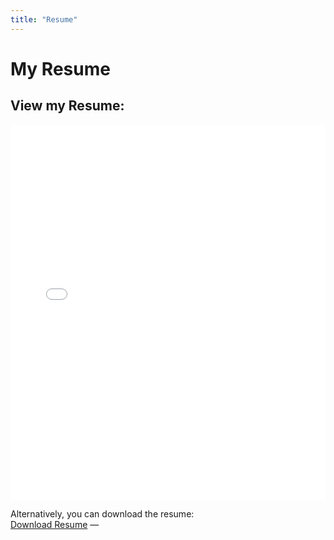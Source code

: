 ```yaml
---
title: "Resume"
---
```


# My Resume

## View my Resume:

<iframe src="Resume 2025.pdf" width="100%" height="600px" style="border:none;"></iframe>

Alternatively, you can download the resume:  
[Download Resume](Resume%202025.pdf)
---
